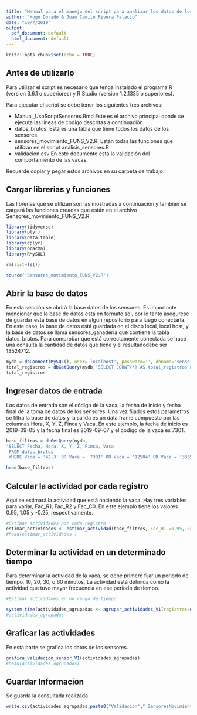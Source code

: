 ---
title: "Manual para el manejo del script para analizar los datos de los sensores de movimiento"
author: "Hugo Dorado & Juan Camilo Rivera Palacio"
date: "10/7/2019"
output:
  pdf_document: default
  html_document: default
---

```{r setup, include=FALSE}
knitr::opts_chunk$set(echo = TRUE)
```

## Antes de utilizarlo

Para utilizar el script es necesario que tenga instalado el programa R (version 3.6.1 o superiores) y R Studio (version 1.2.1335 o superiores). 

Para ejecutar el script se debe tener los siguientes tres archivos:

* Manual_UsoScriptSensores.Rmd Este es el archivo principal donde se ejecuta las lineas de codigo descritas a continuación.
* datos_brutos. Está es una tabla que tiene todos los datos de los sensores.
* sensores_movimiento_FUNS_V2.R. Están todas las funciones que utilizan en el script analisis_sensores.R
* validacion.csv En este documento está la validación del comportamiento de las vacas.

Recuerde copiar y pegar estos archivos en su carpeta de trabajo.

##  Cargar librerias y funciones

Las librerias que se utilizan son las mostradas a continuación y tambien se cargará las funciones creadas que están en el archivo Sensores_movimiento_FUNS_V2.R.


```{r librerias, echo=TRUE, message=FALSE, warning=FALSE, paged.print=FALSE}
library(tidyverse)
library(plyr)
library(data.table)
library(dplyr)
library(pracma)
library(RMySQL)

rm(list=ls())

source('Sensores_movimiento_FUNS_V2.R')
```

## Abrir la base de datos

En esta sección se abrirá la base datos de los sensores. Es importante mencionar que la base de datos está en formato sql, por lo tanto aseguresé de guardar esta base de datos en algun repositorio para luego conectarla. En este caso, la base de datos está guardada en el disco local, local host, y la base de datos se llama sensores_ganaderia que contiene la tabla datos_brutos. Para comprobar que está correctamente conectada  se hace una consulta la cantidad de datos que tiene y el resultadodebe ser 13524712.

```{r abrirbasedatos}
mydb = dbConnect(MySQL(), user='localhost', password='', dbname='sensores_ganaderia')
total_registros = dbGetQuery(mydb,'SELECT COUNT(*) AS total_registros FROM datos_brutos')
total_registros

```

## Ingresar datos de entrada

Los datos de entrada son el código de la vaca, la fecha de inicio y fecha final de la toma de datos de los sensores. Una vez fijados estos parametros se filtra la base de datos y la salida es un data frame compuesto por las columnas Hora, X, Y, Z, Finca y Vaca. En este ejemplo, la fecha de inicio es 2019-09-05 y la fecha final es 2019-09-07 y el codigo de la vaca es 7301.

```{r datos_entrada}

base_filtros = dbGetQuery(mydb, 
"SELECT Fecha, Hora, X, Y, Z, Finca, Vaca 
 FROM datos_brutos 
 WHERE Vaca = '42-3' OR Vaca = '7301' OR Vaca = '12504' OR Vaca = '3395' OR Vaca = '13502' OR Vaca ='E30'")

head(base_filtros)
```

## Calcular la actividad por cada registro

Aqui se estimará la actividad que está haciendo la vaca. Hay tres variables para variar, Fac_R1, Fac_R2 y Fac_C0. En este ejemplo tiene los valores 0.95, 1.05 y  -0.25, respectivamente.
```{r estimar_actividad}
#Estimar actividades por cada registro
estimar_actividades <- estimar_actividad(base_filtros, Fac_R1 =0.95, Fac_R2 = 1.05,Fac_C0 = -0.25)
#head(estimar_actividades )

```

## Determinar la actividad en un determinado tiempo

Para determinar la actividad de la vaca, se debe primero fijar un periodo de tiempo, 10, 20, 30, o 60 minutos, La actividad está definida como la actividad que tuvo mayor frecuencia en ese periodo de tiempo. 

```{r agrupar_actividades}

#Estimar actividades en un rango de tiempo

system.time(actividades_agrupadas <- agrupar_actividades_V1(registros=estimar_actividades,tiempo='10mins'))
#actividades_agrupadas
```

## Graficar las actividades

En esta parte se grafica los datos de los sensores.
```{r determinar_actividad}
grafica_validacion_sensor_V1(actividades_agrupadas)
#head(actividades_agrupadas)
```
## Guardar Informacion

Se guarda la consultada realizada
```{r guardar}

write.csv(actividades_agrupadas,paste0("Validacion","_SensoresMovimiento",".csv"), row.names = F)
```




